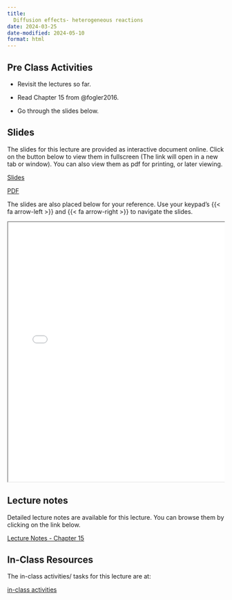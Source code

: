 ```yaml
---
title: 
  Diffusion effects- heterogeneous reactions
date: 2024-03-25
date-modified: 2024-05-10
format: html
---
```


## Pre Class Activities

- Revisit the lectures so far. 

- Read Chapter 15 from @fogler2016.

- Go through the slides below. 


<!--
:::{.grid}
::: {.g-col-5}

[pre-class activities](../../notes/10-diffusion-effects-heterogeneous-reactions/pre-class-activities.qmd){.btn .btn-success .btn-lg role="button"}

:::
:::
-->

## Slides

The slides for this lecture are provided as interactive document online. Click
on the button below to view them in fullscreen (The link will open in a new tab
or window). You can also view them as pdf for printing, or later viewing.  

:::{.grid}
::: {.g-col-1}
[Slides](../../slides/10-diffusion-effects-heterogeneous-reactions/index.qmd){target="_blank" .btn .btn-success .btn-lg role="button"}

:::

::: {.g-col-1}
[PDF](../../slides/10-diffusion-effects-heterogeneous-reactions/10-diffusion-effects-heterogeneous-reactions.pdf){target="_blank" .btn .btn-info .btn-lg role="button"}

:::
:::

The slides are also placed below for your reference. Use your keypad's
{{< fa arrow-left >}} and {{< fa arrow-right >}} to navigate the slides.

::: {.container style="position: relative;overflow: hidden;width:
100%;min-height:600px;"}
<iframe src="../../slides/10-diffusion-effects-heterogeneous-reactions/"
style="position=absolute;top: 0;left: 0;bottom: 0;right: 0;width:
100%;min-height:600px;"></iframe>
:::

<!--
## Videos

::: {.panel-tabset}
## Overview of chemical reaction engineering
{{< video https://www.youtube.com/embed/e3H5DPYlOF8 >}}

:::
-->

## Lecture notes

Detailed lecture notes are available for this lecture. 
You can browse them by
clicking on the link below. 

:::{.grid}
::: {.g-col-5}
[Lecture Notes - Chapter 15](../../notes/10-diffusion-effects-heterogeneous-reactions/Ranjeet_Notes_Fogler_Chapter 15 - Diffusion and Reaction.pdf){.btn .btn-success .btn-lg role="button"}

:::
:::


## In-Class Resources

The in-class activities/ tasks for this lecture are at:

:::{.grid}
::: {.g-col-5}

[in-class activities](../../notes/10-diffusion-effects-heterogeneous-reactions/in-class-activities.qmd){.btn .btn-success .btn-lg role="button"}

:::
:::




